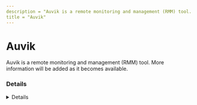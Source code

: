 ```yaml
---
description = "Auvik is a remote monitoring and management (RMM) tool. More information will be added as it becomes available."
title = "Auvik"
---
```




# Auvik

Auvik is a remote monitoring and management (RMM) tool. More information will be added as it becomes available.

### Details
<Details author={""}
         category={""}
         created={""}
         website={""}
         lastModified={"2/7/2024"}
         privileges={""}
         free={ "" }
         verification={""}
/>

#### Installation Paths
<Card code={ ["auvik.engine.exe", "auvik.agent.exe"] }/>





### Forensic Artifacts




#### Network Artifacts
<EuiSpacer size="xl"/>
<NetworkArtifactsTable data={ [{"Description": "Known remote domains", "Domains": ["*.my.auvik.com", "*.auvik.com", "auvik.com"], "Ports": []}] }/>




### Detections
- Detects potential network activity of Auvik RMM tool
  - [Sigma Rule](https://github.com/magicsword-io/LOLRMM/blob/main/detections/sigma/auvik_network_sigma.yml)
- Detects potential processes activity of Auvik RMM tool
  - [Sigma Rule](https://github.com/magicsword-io/LOLRMM/blob/main/detections/sigma/auvik_processes_sigma.yml)

### References
- [https://support.auvik.com/hc/en-us/articles/204315700-What-protocols-and-ports-does-the-Auvik-collector-use](https://support.auvik.com/hc/en-us/articles/204315700-What-protocols-and-ports-does-the-Auvik-collector-use)

